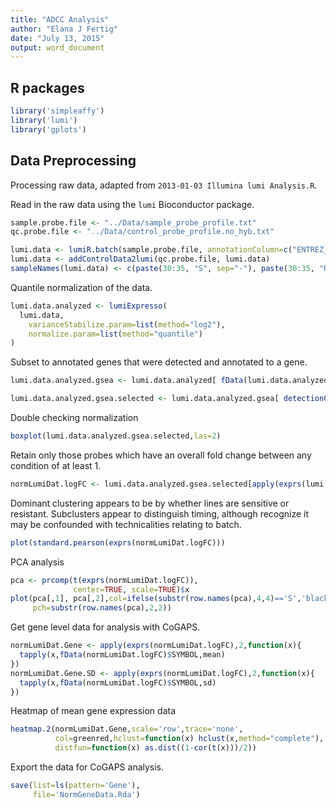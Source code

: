 ```yaml
---
title: "ADCC Analysis"
author: "Elana J Fertig"
date: "July 13, 2015"
output: word_document
---
```


R packages
---
```r
library('simpleaffy')
library('lumi')
library('gplots')
```


Data Preprocessing
----

Processing raw data, adapted from `2013-01-03 Illumina lumi Analysis.R`.

Read in the raw data using the `lumi` Bioconductor package.
```r
sample.probe.file <- "../Data/sample_probe_profile.txt"
qc.probe.file <- "../Data/control_probe_profile.no_hyb.txt"

lumi.data <- lumiR.batch(sample.probe.file, annotationColumn=c("ENTREZ_GENE_ID", "SYMBOL", "CHROMOSOME", "DEFINITION"))
lumi.data <- addControlData2lumi(qc.probe.file, lumi.data)
sampleNames(lumi.data) <- c(paste(30:35, "S", sep="-"), paste(30:35, "R", sep="-"))
```

Quantile normalization of the data.
```r
lumi.data.analyzed <- lumiExpresso(
  lumi.data,
	varianceStabilize.param=list(method="log2"), 
	normalize.param=list(method="quantile")
)
```

Subset to annotated genes that were detected and annotated to a gene.
```r
lumi.data.analyzed.gsea <- lumi.data.analyzed[ fData(lumi.data.analyzed)$SYMBOL != "", ]

lumi.data.analyzed.gsea.selected <- lumi.data.analyzed.gsea[ detectionCall(lumi.data.analyzed.gsea) > 0, ]
```


Double checking normalization
```r
boxplot(lumi.data.analyzed.gsea.selected,las=2)
```

Retain only those probes which have an overall fold change between any condition of at least 1.
```r
normLumiDat.logFC <- lumi.data.analyzed.gsea.selected[apply(exprs(lumi.data.analyzed.gsea.selected),1,function(x){max(x)-min(x)}) > 1,]
```

Dominant clustering appears to be by whether lines are sensitive or resistant. Subclusters appear to distinguish timing, although recognize it may be confounded with technicalities relating to batch.
```r
plot(standard.pearson(exprs(normLumiDat.logFC)))
```

PCA analysis
```r
pca <- prcomp(t(exprs(normLumiDat.logFC)),
              center=TRUE, scale=TRUE)$x
plot(pca[,1], pca[,2],col=ifelse(substr(row.names(pca),4,4)=='S','black','red'),
     pch=substr(row.names(pca),2,2))
```

Get gene level data for analysis with CoGAPS.
```r
normLumiDat.Gene <- apply(exprs(normLumiDat.logFC),2,function(x){
  tapply(x,fData(normLumiDat.logFC)$SYMBOL,mean)
})
normLumiDat.Gene.SD <- apply(exprs(normLumiDat.logFC),2,function(x){
  tapply(x,fData(normLumiDat.logFC)$SYMBOL,sd)
})
```

Heatmap of mean gene expression data
```r
heatmap.2(normLumiDat.Gene,scale='row',trace='none',
          col=greenred,hclust=function(x) hclust(x,method="complete"),
          distfun=function(x) as.dist((1-cor(t(x)))/2))
```

Export the data for CoGAPS analysis.
```r
save(list=ls(pattern='Gene'),
     file='NormGeneData.Rda')
```


